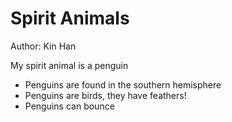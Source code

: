 # Spirit Animals
Author: Kin Han

My spirit animal is a penguin

* Penguins are found in the southern hemisphere
* Penguins are birds, they have feathers!
* Penguins can bounce